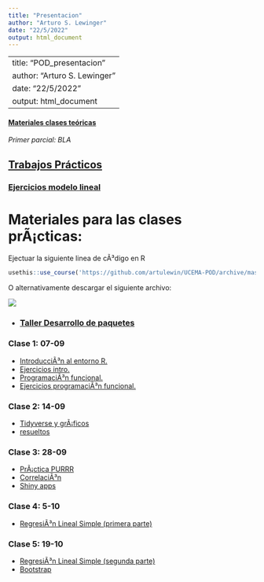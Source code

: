 ```yaml
---
title: "Presentacion"
author: "Arturo S. Lewinger"
date: "22/5/2022"
output: html_document
---
```

---
title: "POD_presentacion"
author: "Arturo S. Lewinger"
date: "22/5/2022"
output: html_document
---

#### [Materiales clases teóricas](teorica)

*Primer parcial: BLA*

## [Trabajos Prácticos](trabajos_practicos)

### [Ejercicios modelo lineal](ejercicios_modelo_lineal)

# Materiales para las clases prÃ¡cticas:


Ejectuar la siguiente linea de cÃ³digo en R
```r
usethis::use_course('https://github.com/artulewin/UCEMA-POD/archive/master.zip')
```

O alternativamente descargar el siguiente archivo:

[![](img/Download.png)](https://github.com/artulewin/UCEMA-POD/archive/master.zip)

- ### [Taller Desarrollo de paquetes](pkg-dev/desarrollo_paquetes.nb.html)

### Clase 1: 07-09

- [IntroducciÃ³n al entorno R.](clase 1/Clase 1- Introduccion.nb.html)
- [Ejercicios intro.](clase 1/Ejercicios - Clase 1.R)
- [ProgramaciÃ³n funcional.](clase 1/Clase_1-Programacion funcional.nb)
- [Ejercicios programaciÃ³n funcional.](clase 1/Ejercicios Clase 1_Programacion funcional.R)

### Clase 2: 14-09

- [Tidyverse y grÃ¡ficos](clase 2/Clase 2- Tidyverse.nb.html)
- [resueltos](clase 2/resueltos)

### Clase 3: 28-09


- [PrÃ¡ctica PURRR](clase 3/programacion_funcional)
- [CorrelaciÃ³n](clase 3/correlacion.nb.html)
- [Shiny apps](clase 3/shiny)


### Clase 4: 5-10

- [RegresiÃ³n Lineal Simple (primera parte)](clase 4/modelo_basico.nb.html)

### Clase 5: 19-10

- [RegresiÃ³n Lineal Simple (segunda parte)](clase 5/modelo_basico.nb.html)
- [Bootstrap](clase 5/ejercicio_bootstrap.nb.html)

